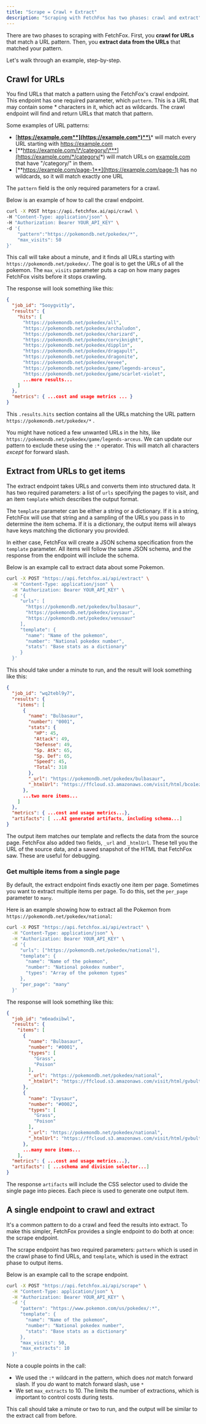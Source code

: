 ```yaml
---
title: "Scrape = Crawl + Extract"
description: "Scraping with FetchFox has two phases: crawl and extract"
---
```


There are two phases to scraping with FetchFox. First, you **crawl for URLs** that match a URL pattern. Then, you **extract data from the URLs** that matched your pattern.

Let's walk through an example, step-by-step.

## Crawl for URLs

You find URLs that match a pattern using the FetchFox's crawl endpoint. This endpoint has one required parameter, which `pattern`. This is a URL that may contain some \* characters in it, which act as wildcards. The crawl endpoint will find and return URLs that match that pattern.

Some examples of URL patterns:

- [**https://example.com**](https://example.com*)**\*** will match every URL starting with https://example.com
- [**https://example.com/\*/category/\***](https://example.com/*/category/*) will match URLs on [example.com](http://example.com) that have "/category/" in them.
- [**https://example.com/page-1**](https://example.com/page-1) has no wildcards, so it will match exactly one URL

The `pattern` field is the only required parameters for a crawl.

Below is an example of how to call the crawl endpoint.

<CodeGroup>

```bash curl
curl -X POST https://api.fetchfox.ai/api/crawl \
-H "Content-Type: application/json" \
-H "Authorization: Bearer YOUR_API_KEY" \
-d '{
    "pattern":"https://pokemondb.net/pokedex/*",
    "max_visits": 50
}'
```

</CodeGroup>

This call will take about a minute, and it finds all URLs starting with `https://pokemondb.net/pokedex/`. The goal is to get the URLs of all the pokemon. The `max_visits` parameter puts a cap on how many pages FetchFox visits before it stops crawling.

The response will look something like this:

```json
{
  "job_id": "5ooygvit1y",
  "results": {
    "hits": [
      "https://pokemondb.net/pokedex/all",
      "https://pokemondb.net/pokedex/archaludon",
      "https://pokemondb.net/pokedex/charizard",
      "https://pokemondb.net/pokedex/corviknight",
      "https://pokemondb.net/pokedex/dipplin",
      "https://pokemondb.net/pokedex/dragapult",
      "https://pokemondb.net/pokedex/dragonite",
      "https://pokemondb.net/pokedex/eevee",
      "https://pokemondb.net/pokedex/game/legends-arceus",
      "https://pokemondb.net/pokedex/game/scarlet-violet",
      ...more results...
    ]
  },
  "metrics": { ...cost and usage metrics ... }
}
```

This `.results.hits` section contains all the URLs matching the URL pattern `https://pokemondb.net/pokedex/*` .

You might have noticed a few unwanted URLs in the hits, like `https://pokemondb.net/pokedex/game/legends-arceus`. We can update our pattern to exclude these using the `:*` operator. This will match all characters _except_ for forward slash.

## Extract from URLs to get items

The extract endpoint takes URLs and converts them into structured data. It has two required parameters: a list of `urls` specifying the pages to visit, and an item `template` which describes the output format.

The `template` parameter can be either a string or a dictionary. If it is a string, FetchFox will use that string and a sampling of the URLs you pass in to determine the item schema. If it is a dictionary, the output items will always have keys matching the dictionary you provided.

In either case, FetchFox will create a JSON schema specification from the `template` parameter. All items will follow the same JSON schema, and the response from the endpoint will include the schema.

Below is an example call to extract data about some Pokemon.

<CodeGroup>

```bash curl
curl -X POST "https://api.fetchfox.ai/api/extract" \
  -H "Content-Type: application/json" \
  -H "Authorization: Bearer YOUR_API_KEY" \
  -d '{
     "urls": [
       "https://pokemondb.net/pokedex/bulbasaur",
       "https://pokemondb.net/pokedex/ivysaur",
       "https://pokemondb.net/pokedex/venusaur"
     ],
     "template": {
       "name": "Name of the pokemon",
       "number": "National pokedex number",
       "stats": "Base stats as a dictionary"
     }
  }'
```

</CodeGroup>

This should take under a minute to run, and the result will look something like this:

```json
{
  "job_id": "wq2tebl9y7",
  "results": {
    "items": [
      {
        "name": "Bulbasaur",
        "number": "0001",
        "stats": {
          "HP": 45,
          "Attack": 49,
          "Defense": 49,
          "Sp. Atk": 65,
          "Sp. Def": 65,
          "Speed": 45,
          "Total": 318
        },
        "_url": "https://pokemondb.net/pokedex/bulbasaur",
        "_htmlUrl": "https://ffcloud.s3.amazonaws.com/visit/html/bco1ezqbxn.html"
      },
	  ...two more items...
    ]
  },
  "metrics": { ...cost and usage metrics...},
  "artifacts": [ ...AI generated artifacts, including schema...]
}
```

The output item matches our template and reflects the data from the source page. FetchFox also added two fields, `_url` and `_htmlUrl`. These tell you the URL of the source data, and a saved snapshot of the HTML that FetchFox saw. These are useful for debugging.

### Get multiple items from a single page

By default, the extract endpoint finds exactly one item per page. Sometimes you want to extract multiple items per page. To do this, set the `per_page` parameter to `many`.

Here is an example showing how to extract all the Pokemon from `https://pokemondb.net/pokedex/national`:

<CodeGroup>

```bash curl
curl -X POST "https://api.fetchfox.ai/api/extract" \
  -H "Content-Type: application/json" \
  -H "Authorization: Bearer YOUR_API_KEY" \
  -d '{
     "urls": ["https://pokemondb.net/pokedex/national"],
     "template": {
       "name": "Name of the pokemon",
       "number": "National pokedex number",
       "types": "Array of the pokemon types"
     },
     "per_page": "many"
  }'
```

</CodeGroup>

The response will look something like this:

```json
{
  "job_id": "m6eadxibwl",
  "results": {
    "items": [
      {
        "name": "Bulbasaur",
        "number": "#0001",
        "types": [
          "Grass",
          "Poison"
        ],
        "_url": "https://pokemondb.net/pokedex/national",
        "_htmlUrl": "https://ffcloud.s3.amazonaws.com/visit/html/gvbultvay1.html"
      },
      {
        "name": "Ivysaur",
        "number": "#0002",
        "types": [
          "Grass",
          "Poison"
        ],
        "_url": "https://pokemondb.net/pokedex/national",
        "_htmlUrl": "https://ffcloud.s3.amazonaws.com/visit/html/gvbultvay1.html"
      },
      ...many more items...
    ],
  "metrics": { ...cost and usage metrics...},
  "artifacts": [ ...schema and division selector...]
}
```

The response `artifacts` will include the CSS selector used to divide the single page into pieces. Each piece is used to generate one output item.

## A single endpoint to crawl and extract

It's a common pattern to do a crawl and feed the results into extract. To make this simpler, FetchFox provides a single endpoint to do both at once: the scrape endpoint.

The scrape endpoint has two required parameters: `pattern` which is used in the crawl phase to find URLs, and `template`, which is used in the extract phase to output items.

Below is an example call to the scrape endpoint.

<CodeGroup>

```bash curl
curl -X POST "https://api.fetchfox.ai/api/scrape" \
  -H "Content-Type: application/json" \
  -H "Authorization: Bearer YOUR_API_KEY" \
  -d '{
     "pattern": "https://www.pokemon.com/us/pokedex/:*",
     "template": {
       "name": "Name of the pokemon",
       "number": "National pokedex number",
       "stats": "Base stats as a dictionary"
     },
     "max_visits": 50,
     "max_extracts": 10
  }'
```

</CodeGroup>

Note a couple points in the call:

- We used the `:*` wildcard in the pattern, which does _not_ match forward slash. If you _do_ want to match forward slash, use `*`
- We set `max_extracts` to 10. The limits the number of extractions, which is important to control costs during tests.

This call should take a minute or two to run, and the output will be similar to the extract call from before.